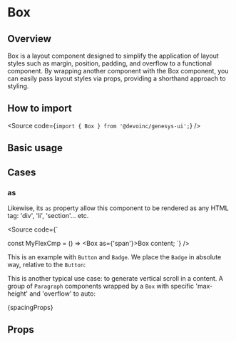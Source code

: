


<Meta of={Stories} />

# Box

## Overview

Box is a layout component designed to simplify the application of layout styles
such as margin, position, padding, and overflow to a functional component.
By wrapping another component with the Box component, you can easily pass layout
styles via props, providing a shorthand approach to styling.

## How to import

<Source code={`import { Box } from '@devoinc/genesys-ui';`} />

## Basic usage

<Canvas of={Stories.Base} />

## Cases

### as

Likewise, its `as` property allow this component to be rendered as any HTML tag:
'div', 'li', 'section'... etc.

<Source
  code={`

const MyFlexCmp = () => <Box as={'span'}>Box content</Box>;
`}
/>

This is an example with `Button` and `Badge`. We place the `Badge` in absolute
way, relative to the `Button`:

<Canvas of={Stories.PlacingFunctionalComponents} />

This is another typical use case: to generate vertical scroll in a content.
A group of `Paragraph` components wrapped by a `Box` with specific 'max-height'
and 'overflow' to auto:

<Canvas of={Stories.Scrolled} />

<Markdown>{spacingProps}</Markdown>

## Props

<ArgTypes of={Stories} />
